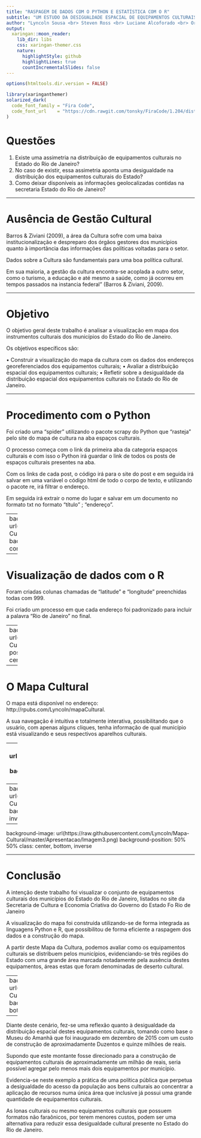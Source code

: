 ```yaml
---
title: "RASPAGEM DE DADOS COM O PYTHON E ESTATÍSTICA COM O R"
subtitle: "UM ESTUDO DA DESIGUALDADE ESPACIAL DE EQUIPAMENTOS CULTURAIS NO ESTADO DO RIO DE JANEIRO"  
author: "Lyncoln Sousa <br> Steven Ross <br> Luciane Alcoforado <br> Orlando Longo"
output:
  xaringan::moon_reader:
    lib_dir: libs
    css: xaringan-themer.css
    nature:
      highlightStyle: github
      highlightLines: true
      countIncrementalSlides: false
---
```


```r
options(htmltools.dir.version = FALSE)
```

```r
library(xaringanthemer)
solarized_dark(
  code_font_family = "Fira Code",
  code_font_url    = "https://cdn.rawgit.com/tonsky/FiraCode/1.204/distr/fira_code.css"
)
```

# Questões

1. Existe uma assimetria na distribuição de equipamentos culturais no Estado do Rio de Janeiro?  
2. No caso de existir, essa assimetria aponta uma desigualdade na distribuição dos equipamentos culturais do Estado?  
3. Como deixar disponíveis as informações geolocalizadas contidas na secretaria Estado do Rio de Janeiro?


---


# Ausência de Gestão Cultural

Barros & Ziviani (2009), a área da Cultura sofre com uma baixa institucionalização e despreparo dos órgãos gestores dos municípios quanto à importância das informações das políticas voltadas para o setor. 

Dados sobre a Cultura são fundamentais para uma boa política cultural. 

Em sua maioria, a gestão da cultura encontra-se acoplada a outro setor, como o turismo, a educação e até mesmo a saúde, como já ocorreu em tempos passados na instancia federal” (Barros & Ziviani, 2009).

---

# Objetivo

O objetivo geral deste trabalho é analisar a visualização em mapa dos instrumentos culturais dos municípios do Estado do Rio de Janeiro.

Os objetivos específicos são:

•	Construir a visualização do mapa da cultura com os dados dos endereços georeferenciados dos equipamentos culturais;
•	Avaliar a distribuição espacial dos equipamentos culturais;
•	Refletir sobre a desigualdade da distribuição espacial dos equipamentos culturais no Estado do Rio de Janeiro.

---

# Procedimento com o Python

Foi criado uma "spider" utilizando o pacote scrapy do Python que "rasteja" pelo site do mapa de cultura na aba espaços culturais. 

O processo começa com o link da primeira aba da categoria espaços culturais e com isso o Python irá guardar o link de todos os posts de espaços culturais presentes na aba. 

Com os links de cada post, o código irá para o site do post e em seguida irá salvar em uma variável o código html de todo o corpo de texto, e utilizando o pacote re, irá filtrar o endereço. 

Em seguida irá extrair o nome do lugar e salvar em um documento no formato txt no formato "título" ; "endereço". 


---
background-image: url(https://raw.githubusercontent.com/Lyncoln/Mapa-Cultural/master/Artigo/EspacoCulturalRJ.png)
background-position: 50% 50%
background-size: contain
class: center, bottom, inverse



---

# Visualização de dados com o R

Foram criadas colunas chamadas de "latitude" e "longitude" preenchidas todas com 999.

Foi criado um processo em que cada endereço foi padronizado para incluir a palavra "Rio de Janeiro" no final.

<!--
Foi necessário adquirir acesso a uma API do google que permitisse acessar aos dados do google map para obter dados de latitude e longitude.

Geramos o Mapa da Cultura - MC.Para melhor visualização, criamos o mapa de marcadores de círculos e o mapa de calor. Há possibilidade de selecionar dois tipos diferentes de mapas, o Esri.WorldImagery ou o CartoDB.
-->


---
background-image: url(https://raw.githubusercontent.com/Lyncoln/Mapa-Cultural/master/Apresentacao/API.png)
background-position: 50% 50%
background-size: contain
class: center, bottom, inverse


---

# O Mapa Cultural

O mapa está disponível no endereço: http://rpubs.com/Lyncoln/mapaCultural. 

A sua navegação é intuitiva e totalmente interativa, possibilitando que o usuário, com apenas alguns cliques, tenha informação de qual município está visualizando e seus respectivos aparelhos culturais.


---
background-image: url(https://raw.githubusercontent.com/Lyncoln/Mapa-Cultural/master/Apresentacao/Imagem1.png)
background-position: 50% 50%
class: center, bottom, inverse



---
background-image: url(https://raw.githubusercontent.com/Lyncoln/Mapa-Cultural/master/Apresentacao/Imagem2.png)
background-position: 50% 50%
class: center, bottom, inverse


---
background-image: url(https://raw.githubusercontent.com/Lyncoln/Mapa-Cultural/master/Apresentacao/Imagem3.png)
background-position: 50% 50%
class: center, bottom, inverse


---


# Conclusão
A intenção deste trabalho foi visualizar o conjunto de equipamentos culturais dos municípios do Estado do Rio de Janeiro, listados no site da Secretaria de Cultura e Economia Criativa do Governo do Estado Fo Rio de Janeiro

A visualização do mapa foi construída utilizando-se de forma integrada as linguagens Python e R, que possibilitou de forma eficiente a raspagem dos dados e a construção do mapa. 

A partir deste Mapa da Cultura, podemos avaliar como os equipamentos culturais se distribuem pelos municípios, evidenciando-se três regiões do Estado com uma grande área marcada notadamente pela ausência destes equipamentos, áreas estas que foram denominadas de deserto cultural. 


---
background-image: url(https://raw.githubusercontent.com/Lyncoln/Mapa-Cultural/master/Apresentacao/Imagem4.png)
background-position: 50% 50%
class: center, bottom, inverse

---

Diante deste cenário, fez-se uma reflexão quanto à desigualdade da distribuição espacial destes equipamentos culturais, tomando como base o Museu do Amanhã que foi inaugurado em dezembro de 2015 com um custo de construção de aproximadamente Duzentos e quinze milhões de reais. 

Supondo que este montante fosse direcionado para a construção de equipamentos culturais de aproximadamente um milhão de reais, seria possível agregar pelo menos mais dois equipamentos por município. 

Evidencia-se neste exemplo a prática de uma política pública que perpetua a desigualdade do acesso da população aos bens culturais ao concentrar a aplicação de recursos numa única área que inclusive já possui uma grande quantidade de equipamentos culturais. 

As lonas culturais ou mesmo equipamentos culturais que possuem formatos não faraônicos, por terem menores custos, podem ser uma alternativa para reduzir essa desigualdade cultural presente no Estado do Rio de Janeiro.
